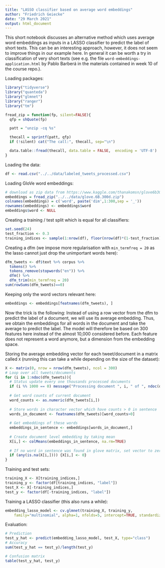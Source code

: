 ```yaml
---
title: "LASSO classifier based on average word embeddings"
author: "Friedrich Geiecke"
date: "29 March 2021"
output: html_document
---
```


This short notebook discusses an alternative method which uses average word embeddings as inputs in a LASSO classifier to predict the label of short texts. This can be an interesting approach, however, it does not seem to improve things in our example here. In general it can be worth a try in classification of very short texts (see e.g. the file `word-embeddings-application.html` by Pablo Barberá in the materials contained in week 10 of the course repo.).

Loading packages:

```r
library("tidyverse")
library("quanteda")
library("glmnet")
library("ranger")
library("tm")

fread_zip = function(fp, silent=FALSE){
  qfp = shQuote(fp)

  patt = "unzip -cq %s"

  thecall = sprintf(patt, qfp)
  if (!silent) cat("The call:", thecall, sep="\n")

  data.table::fread(thecall, data.table = FALSE,  encoding = 'UTF-8')
}
```

Loading the data:

```r
df <- read.csv("../../data/labeled_tweets_processed.csv")
```

Loading GloVe word embeddings:

```r
# download as zip data from https://www.kaggle.com/thanakomsn/glove6b300dtxt
embeddings = fread_zip("../../data/glove.6B.300d.zip")
colnames(embeddings) = c('word', paste('dim',1:300,sep = '_'))
rownames(embeddings) <- embeddings$word
embeddings$word <- NULL
```

Creating a training / test split which is equal for all classifiers:

```r
set.seed(24)
test_fraction <- 0.3
training_indices <- sample(1:nrow(df), floor(nrow(df)*(1-test_fraction)))
```

Creating a dfm (we impose more regularisation with `min_termfreq = 20` as the lasso cannot just drop the unimportant words here):

```r
dfm_tweets <- df$text %>% corpus %>%
  tokens() %>%
  tokens_remove(stopwords("en")) %>%
  dfm() %>%
  dfm_trim(min_termfreq = 20)
sum(rowSums(dfm_tweets)==0)
```

Keeping only the word vectors relevant here:

```r
embeddings <- embeddings[featnames(dfm_tweets), ]
```


Now the trick is the following: Instead of using a row vector from the dfm to predict the label of a document, we will use its average embedding. Thus, we obtain the embeddings for all words in the document and take the average to predict the label. The model will therefore be based on 300 features here instead of the almost 10,000 considered before. Each feature does not represent a word anymore, but a dimension from the embedding space.

Storing the average embedding vector for each tweet/document in a matrix called `X` (running this can take a while depending on the size of the dataset):

```r
X <- matrix(0, nrow = nrow(dfm_tweets), ncol = 300)
# Loop over all tweets/documents
for (i in 1:ndoc(dfm_tweets)){
  # Status update every one thousands processed documents
  if (i %% 1000 == 0) message("Processing document ", i, " of ", ndoc(dfm_tweets), ".")
  
  # Get word counts of current document
  word_counts <- as.numeric(dfm_tweets[i,])
  
  # Store words in character vector which have counts > 0 in sentence
  words_in_document <- featnames(dfm_tweets)[word_counts>0]
  
  # Get embeddings of these words
  embeddings_in_sentence <- embeddings[words_in_document,]
  
  # Create document level embedding by taking mean
  X[i,] <- colMeans(embeddings_in_sentence, na.rm=TRUE)
  
  # If no word in sentence was found in glove matrix, set vector to zero
  if (any(is.na(X[i,]))) {X[i,] <- 0}
}
```

Training and test sets:

```r
training_X <- X[training_indices,]
training_y <- factor(df[training_indices, "label"])
test_X <- X[-training_indices,]
test_y <- factor(df[-training_indices, "label"])
```

Training a LASSO classifier (this also runs a while):

```r
embedding_lasso_model <- cv.glmnet(training_X, training_y, 
    family="multinomial", alpha=1, nfolds=5, intercept=TRUE, standardize = TRUE)
```

Evaluation:

```r
# Prediction
test_y_hat <- predict(embedding_lasso_model, test_X, type="class")
# Accuracy
sum(test_y_hat == test_y)/length(test_y)

# Confusion matrix
table(test_y_hat, test_y)

```
